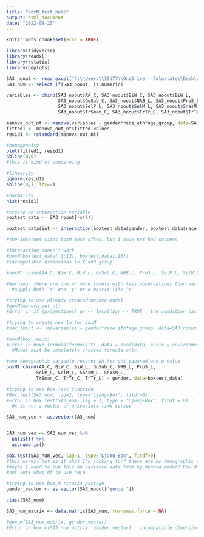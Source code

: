```yaml
---
title: "boxM_test_help"
output: html_document
date: "2022-08-25"
---
```


```r
knitr::opts_chunk$set(echo = TRUE)
```

```r
library(tidyverse)
library(readxl)
library(rstatix)
library(heplots)
```


```r
SA3_noout <- read_excel("C:\\Users\\19177\\OneDrive - Colostate\\Desktop\\Dissertation\\headscan_dissertation\\SA3_noout.xlsx")
SA3_num <- select_if(SA3_noout, is.numeric)
```

```r
variables <- cbind(SA3_noout$AA_C, SA3_noout$BiW_C, SA3_noout$BiW_L, 
                   SA3_noout$GoSub_C, SA3_noout$NRB_L, SA3_noout$ProS_L,
                   SA3_noout$SelP_L, SA3_noout$SelM_L, SA3_noout$SnasM_C,
                   SA3_noout$TrSman_C, SA3_noout$TrTr_C, SA3_noout$TrTr_L)

manova_out_nt <- manova(variables ~ gender*race_eth*age_group, data=SA3_noout)
fitted1 <- manova_out_nt$fitted.values
resid1 <- rstandard(manova_out_nt)

#homogeneity 
plot(fitted1, resid1)
abline(0,0)
#this is kind of concerning

#linearity
qqnorm(resid1)
abline(0,1, lty=2)

#normality
hist(resid1)
```


```r


#create an interaction variable
boxtest_data <- SA3_noout[-c(1)]

boxtest_data$int <- interaction(boxtest_data$gender, boxtest_data$race_eth, boxtest_data$age_group)

#the internet cites boxM most often, but I have not had success

#interaction doesn't work
#boxM(boxtest_data[,1:12], boxtest_data[,16])
#incompatible dimensions in Y and group!

#boxM( cbind(AA_C, BiW_C, BiW_L, GoSub_C, NRB_L, ProS_L, SelP_L, SelM_L, SnasM_C, SnasM_C, TrSman_C, TrTr_C, TrTr_L) ~ int, data=boxtest_data)

#Warning: there are one or more levels with less observations than variables!Error in cov(Y[group == lev[i], ]) : 
  #supply both 'x' and 'y' or a matrix-like 'x'
```


```r
#trying to use already created manova model
#boxM(manova_out_nt)
#Error in if (projections) qr <- lmcall$qr <- TRUE : the condition has length > 1
```


```r
#trying to create new lm for boxM
#box_lmout <- lm(variables ~ gender*race_eth*age_group, data=SA3_noout)

#boxM(box_lmout)
#Error in boxM.formula(formula(Y), data = eval(data, envir = environment(formula(Y))),  : 
  #Model must be completely crossed formula only.
```

```r
#one demographic variable returns NA for chi squared and p value
boxM( cbind(AA_C, BiW_C, BiW_L, GoSub_C, NRB_L, ProS_L,
           SelP_L, SelM_L, SnasM_C, SnasM_C, 
           TrSman_C, TrTr_C, TrTr_L) ~ gender, data=boxtest_data)

```



```r
#trying to use Box.test function
#Box.test(SA3_num, lag=1, type="Ljung-Box", fitdf=0)
#Error in Box.test(SA3_num, lag = 1, type = "Ljung-Box", fitdf = 0) : 
  #x is not a vector or univariate time series

SA3_num_vec <- as.vector(SA3_num)


SA3_num_vec <- SA3_num_vec %>% 
  unlist() %>% 
  as.numeric()

Box.test(SA3_num_vec, lag=1, type="Ljung-Box", fitdf=0)
#this works! but is it what I'm looking for? there are no demographic variables involved here.
#maybe I need to run this on variance data from my manova model? how do I do that?
#not sure what df to use here

```


```r
#trying to use box_m rstatix package
gender_vector <- as.vector(SA3_noout['gender'])

class(SA3_num)

SA3_num_matrix <- data.matrix(SA3_num, rownames.force = NA)

#box_m(SA3_num_matrix, gender_vector)
#Error in box_m(SA3_num_matrix, gender_vector) : incompatible dimensions!
```